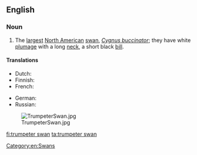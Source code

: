==English==

===Noun===
{{wikipedia}}
{{en-noun|head=[[trumpeter]] [[swan]]}}

# The [[largest]] [[North American]] [[swan]], ''[[Cygnus buccinator]]''; they have white [[plumage]] with a long [[neck]], a short black [[bill]].

====Translations====
{{trans-top|''Cygnus buccinator''}}
* Dutch: {{t|nl|trompetzwaan|f}}
* Finnish: {{t+|fi|trumpettijoutsen}}
* French: {{t|fr|cygne trompette|m}}
{{trans-mid}}
* German: {{t|de|Trompeterschwan}}
* Russian: {{t+|ru|ле́бедь-труба́ч|m|sc=Cyrl}}
{{trans-bottom}}

[[Category:en:Swans]]

[[Image:TrumpeterSwan.jpg|thumb]]

[[fi:trumpeter swan]]
[[ta:trumpeter swan]]